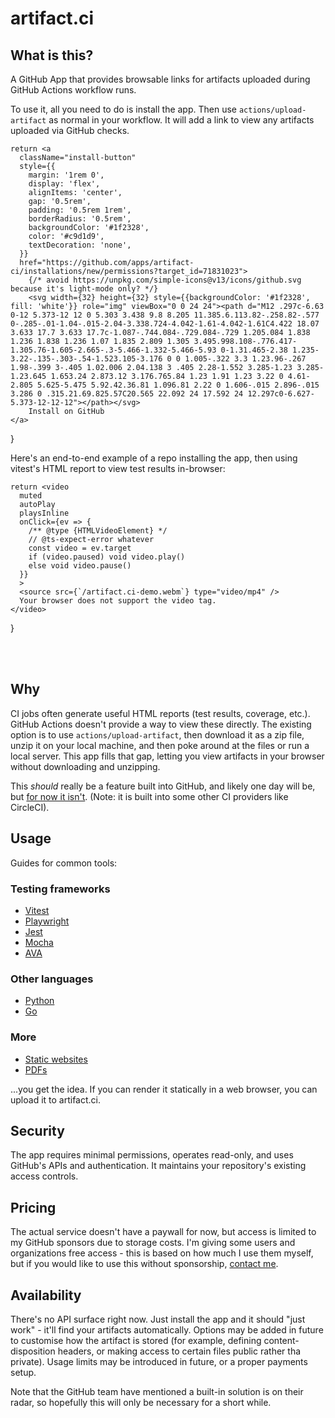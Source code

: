 # artifact.ci

## What is this?

A GitHub App that provides browsable links for artifacts uploaded during GitHub Actions workflow runs.

To use it, all you need to do is install the app. Then use `actions/upload-artifact` as normal in your workflow. It will add a link to view any artifacts uploaded via GitHub checks.

    return <a 
      className="install-button"
      style={{
        margin: '1rem 0',
        display: 'flex',
        alignItems: 'center',
        gap: '0.5rem',
        padding: '0.5rem 1rem',
        borderRadius: '0.5rem',
        backgroundColor: '#1f2328',
        color: '#c9d1d9',
        textDecoration: 'none',
      }}
      href="https://github.com/apps/artifact-ci/installations/new/permissions?target_id=71831023">
        {/* avoid https://unpkg.com/simple-icons@v13/icons/github.svg because it's light-mode only? */}
        <svg width={32} height={32} style={{backgroundColor: '#1f2328', fill: 'white'}} role="img" viewBox="0 0 24 24"><path d="M12 .297c-6.63 0-12 5.373-12 12 0 5.303 3.438 9.8 8.205 11.385.6.113.82-.258.82-.577 0-.285-.01-1.04-.015-2.04-3.338.724-4.042-1.61-4.042-1.61C4.422 18.07 3.633 17.7 3.633 17.7c-1.087-.744.084-.729.084-.729 1.205.084 1.838 1.236 1.838 1.236 1.07 1.835 2.809 1.305 3.495.998.108-.776.417-1.305.76-1.605-2.665-.3-5.466-1.332-5.466-5.93 0-1.31.465-2.38 1.235-3.22-.135-.303-.54-1.523.105-3.176 0 0 1.005-.322 3.3 1.23.96-.267 1.98-.399 3-.405 1.02.006 2.04.138 3 .405 2.28-1.552 3.285-1.23 3.285-1.23.645 1.653.24 2.873.12 3.176.765.84 1.23 1.91 1.23 3.22 0 4.61-2.805 5.625-5.475 5.92.42.36.81 1.096.81 2.22 0 1.606-.015 2.896-.015 3.286 0 .315.21.69.825.57C20.565 22.092 24 17.592 24 12.297c0-6.627-5.373-12-12-12"></path></svg>
        Install on GitHub
    </a>
}

<InstallButton />

Here's an end-to-end example of a repo installing the app, then using vitest's HTML report to view test results in-browser:

    return <video
      muted
      autoPlay
      playsInline
      onClick={ev => {
        /** @type {HTMLVideoElement} */
        // @ts-expect-error whatever
        const video = ev.target
        if (video.paused) void video.play()
        else void video.pause()
      }}
      >
      <source src={`/artifact.ci-demo.webm`} type="video/mp4" />
      Your browser does not support the video tag.
    </video>
}

<br />
<br />
<DemoVideo />

## Why

CI jobs often generate useful HTML reports (test results, coverage, etc.). GitHub Actions doesn't provide a way to view these directly. The existing option is to use `actions/upload-artifact`, then download it as a zip file, unzip it on your local machine, and then poke around at the files or run a local server. This app fills that gap, letting you view artifacts in your browser without downloading and unzipping.

This _should_ really be a feature built into GitHub, and likely one day will be, but [for now it isn't](https://github.com/actions/upload-artifact/issues/14). (Note: it is built into some other CI providers like CircleCI).

## Usage

Guides for common tools:

### Testing frameworks

- [Vitest](/recipes/testing/vitest)
- [Playwright](/recipes/testing/playwright)
- [Jest](/recipes/testing/jest)
- [Mocha](/recipes/testing/mocha)
- [AVA](/recipes/testing/ava)

### Other languages

- [Python](/recipes/other-languages/python)
- [Go](/recipes/other-languages/go)

### More

- [Static websites](/recipes/more/website)
- [PDFs](/recipes/more/pdf)

...you get the idea. If you can render it statically in a web browser, you can upload it to artifact.ci.

## Security

The app requires minimal permissions, operates read-only, and uses GitHub's APIs and authentication. It maintains your repository's existing access controls.

## Pricing

The actual service doesn't have a paywall for now, but access is limited to my GitHub sponsors due to storage costs. I'm giving some users and organizations free access - this is based on how much I use them myself, but if you would like to use this without sponsorship, [contact me](https://x.com/mmkalmmkal).

## Availability

There's no API surface right now. Just install the app and it should "just work" - it'll find your artifacts automatically. Options may be added in future to customise how the artifact is stored (for example, defining content-disposition headers, or making access to certain files public rather tha private). Usage limits may be introduced in future, or a proper payments setup.

Note that the GitHub team have mentioned a built-in solution is on their radar, so hopefully this will only be necessary for a short while.
